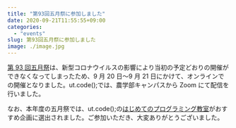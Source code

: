 ```yaml
---
title: "第93回五月祭に参加しました"
date: 2020-09-21T11:55:55+09:00
categories:
  - "events"
slug: 第93回五月祭に参加しました
image: ./image.jpg
---
```


[第 93 回五月祭](https://gogatsusai.jp/93/visitor/)は、新型コロナウイルスの影響により当初の予定どおりの開催ができなくなってしまったため、9 月 20 日〜9 月 21 日にかけて、オンラインでの開催となりました。ut.code();では、農学部キャンパスから Zoom にて配信を行いました。

なお、本年度の五月祭では、ut.code();の[はじめてのプログラミング教室](https://gogatsusai.jp/93/visitor/kikaku/396)がおすすめ企画に選出されました。ご参加いただき、大変ありがとうございました。
